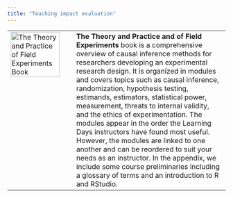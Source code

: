```yaml
---
title: "Teaching impact evaluation"
---
```


<!-- [![The Theory and Practice of Field Experiments Book](/img/ldbook.png)](https://egap.github.io/theory_and_practice_of_field_experiments) -->

<table>
  <tr>
    <td style="vertical-align: top; width:30%; padding-right:30px"><a href="https://egap.github.io/theory_and_practice_of_field_experiments"><img src="/img/ldbook.png" alt="The Theory and Practice of Field Experiments Book" width="100%" align="top"></a></td>
    <td style="vertical-align: top;"><b>The Theory and Practice and of Field Experiments</b> book is a comprehensive overview of causal inference methods for researchers developing an experimental research design. It is organized in modules and covers topics such as causal inference, randomization, hypothesis testing, estimands, estimators, statistical power, measurement, threats to internal validity, and the ethics of experimentation. The modules appear in the order the Learning Days instructors have found most useful. However, the modules are linked to one another and can be reordered to suit your needs as an instructor. In the appendix, we include some course preliminaries including a glossary of terms and an introduction to R and RStudio.</td>
  </tr>
</table>

<!-- how to organize learning days -->

<!-- how to organize an instructor development workshop -->